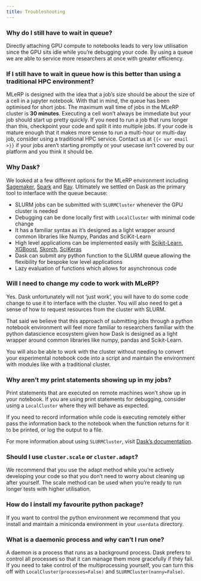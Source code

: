 ```yaml
---
title: Troubleshooting
---
```


### Why do I still have to wait in queue?
Directly attaching GPU compute to notebooks leads to very low utilisation since the GPU sits idle while you're debugging your code. By using a queue we are able to service more researchers at once with greater efficiency.

### If I still have to wait in queue how is this better than using a traditional HPC environment?

MLeRP is designed with the idea that a job's size should be about the size of a cell in a jupyter notebook. With that in mind, the queue has been optimised for short jobs. The maximum wall time of jobs in the MLeRP cluster is **30 minutes**. Executing a cell won't always be immediate but your job should start up pretty quickly. If you need to run a job that runs longer than this, checkpoint your code and split it into multiple jobs. If your code is mature enough that it makes more sense to run a multi-hour or multi-day job, consider using a traditional HPC service. Contact us at `{{< var email >}}` if your jobs aren't starting promptly or your usecase isn't covered by our platform and you think it should be.

### Why Dask?
We looked at a few different options for the MLeRP environment including [Sagemaker](https://aws.amazon.com/sagemaker/), [Spark](https://spark.apache.org/) and [Ray](https://docs.ray.io/en/releases-1.11.1/index.html). Ultimately we settled on Dask as the primary tool to interface with the queue because:

* SLURM jobs can be submitted with `SLURMCluster` whenever the GPU cluster is needed
* Debugging can be done locally first with `LocalCluster` with minimal code change
* It has a familiar syntax as it's designed as a light wrapper around common libraries like Numpy, Pandas and SciKit-Learn
* High level applications can be implemented easily with [Scikit-Learn](https://ml.dask.org/joblib.html), [XGBoost](https://ml.dask.org/xgboost.html), [Skorch](https://ml.dask.org/pytorch.html), [SciKeras](https://ml.dask.org/keras.html)
* Dask can submit any python function to the SLURM queue allowing the flexibility for bespoke low level applications
* Lazy evaluation of functions which allows for asynchronous code

### Will I need to change my code to work with MLeRP?
Yes. Dask unfortunately will not 'just work', you will have to do some code change to use it to interface with the cluster. You will also need to get a sense of how to request resources from the cluster with SLURM.

That said we believe that this approach of submitting jobs through a python notebook environment will feel more familiar to researchers familiar with the python datascience ecosystem given how Dask is designed as a light wrapper around common libraries like numpy, pandas and Scikit-Learn.

You will also be able to work with the cluster without needing to convert your experimental notebook code into a script and maintain the environment with modules like with a traditional cluster.

### Why aren't my print statements showing up in my jobs?
Print statements that are executed on remote machines won't show up in your notebook. If you are using print statements for debugging, consider using a `LocalCluster` where they will behave as expected. 

If you need to record information while code is executing remotely either pass the information back to the notebook when the function returns for it to be printed, or log the output to a file.

For more information about using `SLURMCluster`, visit [Dask's documentation](https://jobqueue.dask.org/en/latest/generated/dask_jobqueue.SLURMCluster.html).

### Should I use `cluster.scale` or `cluster.adapt`?
We recommend that you use the adapt method while you're actively developing your code so that you don't need to worry about cleaning up after yourself. The scale method can be used when you're ready to run longer tests with higher utilisation.

### How do I install my favourite python package?
If you want to control the python environment we recommend that you install and maintain a miniconda environment in your `userdata` directory.

### What is a daemonic process and why can't I run one?
A daemon is a process that runs as a background process. Dask prefers to control all processes so that it can manage them more gracefully if they fail. If you need to take control of the multiprocessing yourself, you can turn this off with `LocalCluster(processes=False)` and `SLURMCluster(nanny=False)`.
